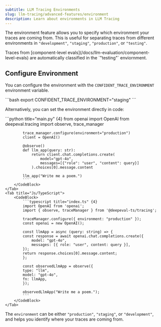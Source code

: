 ```yaml
---
subtitle: LLM Tracing Environments
slug: llm-tracing/advanced-features/environment
description: Learn about environments in LLM Tracing
---
```


The environment feature allows you to specify which environment your traces are coming from. This is useful for separating traces from different environments in `"development"`, `"staging"`, `"production"`, or `"testing"`.

<Tip>
Traces from [component-level evals](/docs/llm-evaluation/component-level-evals) are automatically classified in the `"testing"` enviornment.
</Tip>

## Configure Environment

You can configure the environment with the `CONFIDENT_TRACE_ENVIRONMENT` environment variable. 

<CodeBlock>
```bash
export CONFIDENT_TRACE_ENVIRONMENT="staging"
```
</CodeBlock>

Alternatively, you can set the environment directly in code:

<Tabs>
    <Tab title="Python">
        <CodeBlock>
            ```python title="main.py" {4}
            from openai import OpenAI 
            from deepeval.tracing import observe, trace_manager
            
            trace_manager.configure(environment="production")
            client = OpenAI()
            
            @observe()
            def llm_app(query: str):
                return client.chat.completions.create(
                    model="gpt-4o",
                    messages=[{"role": "user", "content": query}]
                ).choices[0].message.content
            
            llm_app("Write me a poem.")
            ```
        </CodeBlock>
    </Tab>
    <Tab title="Js/TypeScript">
        <CodeBlock>
            ```typescript title="index.ts" {4}
            import OpenAI from 'openai';
            import { observe, traceManager } from '@deepeval-ts/tracing';

            traceManager.configure({ environment: "production" });
            const openai = new OpenAI();

            const llmApp = async (query: string) => {
            const response = await openai.chat.completions.create({
                model: "gpt-4o",
                messages: [{ role: "user", content: query }],
            });
            return response.choices[0].message.content;
            };

            const observedLlmApp = observe({
            type: "llm",
            model: "gpt-4o",
            fn: llmApp,
            });

            observedLlmApp("Write me a poem.");
            ```
        </CodeBlock>
    </Tab>
</Tabs>

The `environment` can be either `"production"`, `"staging"`, or `"development"`, and helps you identify where your traces are coming from.

